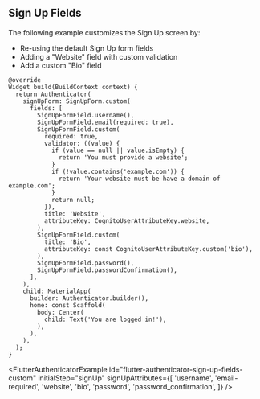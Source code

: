
## Sign Up Fields

The following example customizes the Sign Up screen by:

- Re-using the default Sign Up form fields
- Adding a "Website" field with custom validation
- Add a custom "Bio" field

```dart{4-29}
@override
Widget build(BuildContext context) {
  return Authenticator(
    signUpForm: SignUpForm.custom(
      fields: [
        SignUpFormField.username(),
        SignUpFormField.email(required: true),
        SignUpFormField.custom(
          required: true,
          validator: ((value) {
            if (value == null || value.isEmpty) {
              return 'You must provide a website';
            }
            if (!value.contains('example.com')) {
              return 'Your website must be have a domain of example.com';
            }
            return null;
          }),
          title: 'Website',
          attributeKey: CognitoUserAttributeKey.website,
        ),
        SignUpFormField.custom(
          title: 'Bio',
          attributeKey: const CognitoUserAttributeKey.custom('bio'),
        ),
        SignUpFormField.password(),
        SignUpFormField.passwordConfirmation(),
      ],
    ),
    child: MaterialApp(
      builder: Authenticator.builder(),
      home: const Scaffold(
        body: Center(
          child: Text('You are logged in!'),
        ),
      ),
    ),
  );
}
```

<FlutterAuthenticatorExample
  id="flutter-authenticator-sign-up-fields-custom"
  initialStep="signUp"
  signUpAttributes={[
    'username',
    'email-required',
    'website',
    'bio',
    'password',
    'password_confirmation',
  ]}
/>
